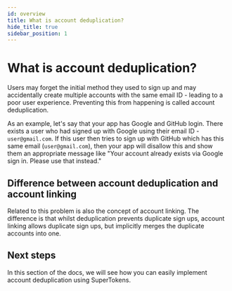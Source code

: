 ```yaml
---
id: overview
title: What is account deduplication?
hide_title: true
sidebar_position: 1
---
```


# What is account deduplication?

Users may forget the initial method they used to sign up and may accidentally create multiple accounts with the same email ID - leading to a poor user experience. Preventing this from happening is called account deduplication.

As an example, let's say that your app has Google and GitHub login. There exists a user who had signed up with Google using their email ID - `user@gmail.com`. If this user then tries to sign up with GitHub which has this same email (`user@gmail.com`), then your app will disallow this and show them an appropriate message like "Your account already exists via Google sign in. Please use that instead."

## Difference between account deduplication and account linking

Related to this problem is also the concept of account linking. The difference is that whilst deduplication prevents duplicate sign ups, account linking allows duplicate sign ups, but implicitly merges the duplicate accounts into one.

## Next steps

In this section of the docs, we will see how you can easily implement account deduplication using SuperTokens.